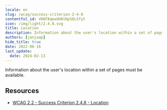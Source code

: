 ```yaml
---
locale: en
slug: /wcag/success-criterion-2-4-8
contentful_id: V08F8qmaUHAlHpS8L5fyt
icon: /img/light/2.4.8.svg
title: Location
description: Information about the user's location within a set of pages must be available.
authors: [janjaap]
hide_title: true
date: 2022-06-16
last_update:
  date: 2024-02-13
---
```


<Hero
  title="Location"
  imageSrc="/img/light/2.4.8.svg"
  alt="WCAG 2.4.8 icon"
  prefix="Success Criterion 2.4.8"
  suffix="Level AAA"
/>

Information about the user's location within a set of pages must be available.

## Resources

- [WCAG 2.2 - Success Criterion 2.4.8 - Location](https://www.w3.org/TR/WCAG22/#location)
